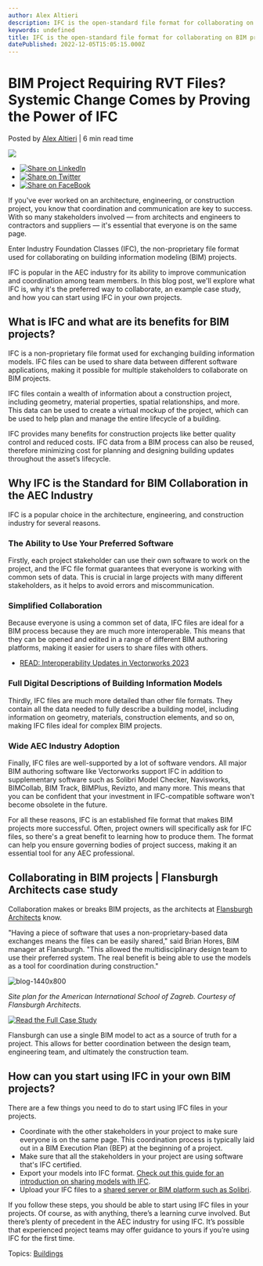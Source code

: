 ```yaml
---
author: Alex Altieri
description: IFC is the open-standard file format for collaborating on BIM projects.
keywords: undefined
title: IFC is the open-standard file format for collaborating on BIM projects. 
datePublished: 2022-12-05T15:05:15.000Z
---
```

  

# BIM Project Requiring RVT Files? Systemic Change Comes by Proving the Power of IFC

 Posted by [Alex Altieri](https://blog.vectorworks.net/author/alex-altieri) | 6 min read time 

![](https://blog.vectorworks.net/hubfs/Blog%20Images/2022%20PVW%20Images/12_IFC/blog-1440x800.png) 

* [![Share on LinkedIn](https://2659751.fs1.hubspotusercontent-na1.net/hubfs/2659751/michaelDemo/share-LI.png)](http://www.linkedin.com/shareArticle?mini=true&url=https%3A%2F%2Fblog.vectorworks.net%2Fwhat-is-ifc)
* [![Share on Twitter](https://2659751.fs1.hubspotusercontent-na1.net/hubfs/2659751/michaelDemo/share-TW.png)](https://www.twitter.com/share?text=BIM%20Project%20Requiring%20RVT%20Files?%20Systemic%20Change%20Comes%20by%20Proving%20the%20Power%20of%20IFC&url=https%3A%2F%2Fblog.vectorworks.net%2Fwhat-is-ifc&via=PMGTweets)
* [![Share on FaceBook](https://2659751.fs1.hubspotusercontent-na1.net/hubfs/2659751/michaelDemo/share-FB.png)](https://www.facebook.com/sharer/sharer.php?u=https%3A%2F%2Fblog.vectorworks.net%2Fwhat-is-ifc)

If you've ever worked on an architecture, engineering, or construction project, you know that coordination and communication are key to success. With so many stakeholders involved — from architects and engineers to contractors and suppliers — it's essential that everyone is on the same page.

Enter Industry Foundation Classes (IFC), the non-proprietary file format used for collaborating on building information modeling (BIM) projects.

IFC is popular in the AEC industry for its ability to improve communication and coordination among team members. In this blog post, we'll explore what IFC is, why it's the preferred way to collaborate, an example case study, and how you can start using IFC in your own projects. 

## **What is IFC and what are its benefits for BIM projects?**

IFC is a non-proprietary file format used for exchanging building information models. IFC files can be used to share data between different software applications, making it possible for multiple stakeholders to collaborate on BIM projects.

IFC files contain a wealth of information about a construction project, including geometry, material properties, spatial relationships, and more. This data can be used to create a virtual mockup of the project, which can be used to help plan and manage the entire lifecycle of a building.

IFC provides many benefits for construction projects like better quality control and reduced costs. IFC data from a BIM process can also be reused, therefore minimizing cost for planning and designing building updates throughout the asset’s lifecycle. 

## **Why IFC is the Standard for BIM Collaboration in the AEC Industry**

IFC is a popular choice in the architecture, engineering, and construction industry for several reasons.

### **The Ability to Use Your Preferred Software**

Firstly, each project stakeholder can use their own software to work on the project, and the IFC file format guarantees that everyone is working with common sets of data. This is crucial in large projects with many different stakeholders, as it helps to avoid errors and miscommunication.

### **Simplified Collaboration**

Because everyone is using a common set of data, IFC files are ideal for a BIM process because they are much more interoperable. This means that they can be opened and edited in a range of different BIM authoring platforms, making it easier for users to share files with others.

* [READ: Interoperability Updates in Vectorworks 2023](../../../net/vectorworks/blog/collaboration-updates-in-vectorworks-2023.html)

### **Full Digital Descriptions of Building Information Models**

Thirdly, IFC files are much more detailed than other file formats. They contain all the data needed to fully describe a building model, including information on geometry, materials, construction elements, and so on, making IFC files ideal for complex BIM projects.

### **Wide AEC Industry Adoption**

Finally, IFC files are well-supported by a lot of software vendors. All major BIM authoring software like Vectorworks support IFC in addition to supplementary software such as Solibri Model Checker, Navisworks, BIMCollab, BIM Track, BIMPlus, Revizto, and many more. This means that you can be confident that your investment in IFC-compatible software won't become obsolete in the future.

For all these reasons, IFC is an established file format that makes BIM projects more successful. Often, project owners will specifically ask for IFC files, so there's a great benefit to learning how to produce them. The format can help you ensure governing bodies of project success, making it an essential tool for any AEC professional.

## **Collaborating in BIM projects | Flansburgh Architects case study**

Collaboration makes or breaks BIM projects, as the architects at [Flansburgh Architects](http://www.flansburgh.com/) know.

"Having a piece of software that uses a non-proprietary-based data exchanges means the files can be easily shared," said Brian Hores, BIM manager at Flansburgh. "This allowed the multidisciplinary design team to use their preferred system. The real benefit is being able to use the models as a tool for coordination during construction."

![blog-1440x800](https://blog.vectorworks.net/hs-fs/hubfs/Blog%20Images/2022%20PVW%20Images/12_IFC/blog-1440x800.png?width=1440&height=800&name=blog-1440x800.png)

_Site plan for the American International School of Zagreb. Courtesy of Flansburgh Architects._

[![Read the Full Case Study](https://no-cache.hubspot.com/cta/default/3018241/8832f18e-da8b-47ef-86ea-2bd82d0e5e8c.png)](https://cta-redirect.hubspot.com/cta/redirect/3018241/8832f18e-da8b-47ef-86ea-2bd82d0e5e8c) 

Flansburgh can use a single BIM model to act as a source of truth for a project. This allows for better coordination between the design team, engineering team, and ultimately the construction team.

## **How can you start using IFC in your own BIM projects?**

There are a few things you need to do to start using IFC files in your projects.

* Coordinate with the other stakeholders in your project to make sure everyone is on the same page. This coordination process is typically laid out in a BIM Execution Plan (BEP) at the beginning of a project.
* Make sure that all the stakeholders in your project are using software that's IFC certified.
* Export your models into IFC format. [Check out this guide for an introduction on sharing models with IFC](https://university.vectorworks.net/course/view.php?id=2115).
* Upload your IFC files to a [shared server or BIM platform such as Solibri](../../../net/vectorworks/blog/solibri-direct-feature-vectorworks-open-bim.html).

If you follow these steps, you should be able to start using IFC files in your projects. Of course, as with anything, there’s a learning curve involved. But there’s plenty of precedent in the AEC industry for using IFC. It’s possible that experienced project teams may offer guidance to yours if you’re using IFC for the first time.

 Topics: [Buildings](https://blog.vectorworks.net/topic/buildings) 

  